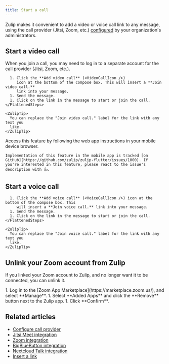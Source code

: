 ```yaml
---
title: Start a call
---
```





Zulip makes it convenient to add a video or voice call link to any message,
using the call provider (Jitsi, Zoom, etc.)
[configured](/help/configure-call-provider) by your organization's
administrators.

## Start a video call

<ZulipNote>
  When you join a call, you may need to log in to a separate account for the
  call provider (Jitsi, Zoom, etc.).
</ZulipNote>

<Tabs>
  <TabItem label="Desktop/Web">
    <FlattenedSteps>
      <StartComposing />

      1. Click the **Add video call** (<VideoCallIcon />)
         icon at the bottom of the compose box. This will insert a **Join video call.**
         link into your message.
      1. Send the message.
      1. Click on the link in the message to start or join the call.
    </FlattenedSteps>

    <ZulipTip>
      You can replace the "Join video call." label for the link with any text you
      like.
    </ZulipTip>
  </TabItem>

  <TabItem label="Mobile">
    Access this feature by following the web app instructions in your
    mobile device browser.

    Implementation of this feature in the mobile app is tracked [on
    GitHub](https://github.com/zulip/zulip-flutter/issues/1000). If
    you're interested in this feature, please react to the issue's
    description with 👍.
  </TabItem>
</Tabs>

## Start a voice call

<Tabs>
  <TabItem label="Desktop/Web">
    <FlattenedSteps>
      <StartComposing />

      1. Click the **Add voice call** (<VoiceCallIcon />) icon at the bottom of the compose box. This
         will insert a **Join voice call.** link into your message.
      1. Send the message.
      1. Click on the link in the message to start or join the call.
    </FlattenedSteps>

    <ZulipTip>
      You can replace the "Join voice call." label for the link with any text you
      like.
    </ZulipTip>
  </TabItem>
</Tabs>

## Unlink your Zoom account from Zulip

If you linked your Zoom account to Zulip, and no longer want it to be connected,
you can unlink it.

<Steps>
  1. Log in to the [Zoom App Marketplace](https://marketplace.zoom.us/), and
     select **Manage**.
  1. Select **Added Apps** and click the **Remove** button next to the Zulip app.
  1. Click **Confirm**.
</Steps>

[big-blue-button-configuration]: https://zulip.readthedocs.io/en/stable/production/video-calls.html#bigbluebutton

[zoom-configuration]: https://zulip.readthedocs.io/en/stable/production/video-calls.html#zoom

## Related articles

* [Configure call provider](/help/configure-call-provider)
* [Jitsi Meet integration](/integrations/doc/jitsi)
* [Zoom integration](/integrations/doc/zoom)
* [BigBlueButton integration](/integrations/doc/big-blue-button)
* [Nextcloud Talk integration](/integrations/doc/nextcloud-talk)
* [Insert a link](/help/insert-a-link)

